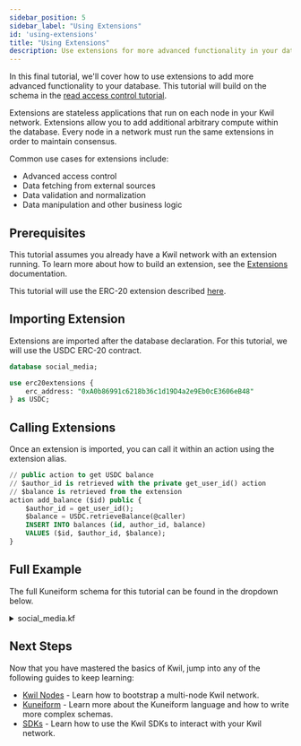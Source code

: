```yaml
---
sidebar_position: 5
sidebar_label: "Using Extensions"
id: 'using-extensions'
title: "Using Extensions"
description: Use extensions for more advanced functionality in your database.
---
```


In this final tutorial, we'll cover how to use extensions to add more advanced functionality to your database. This tutorial will build on the schema in the [read access control tutorial](/docs/getting-started/read-access-control).

Extensions are stateless applications that run on each node in your Kwil network. Extensions allow you to add additional arbitrary compute within the database. Every node in a network must run the same extensions in order to maintain consensus.

Common use cases for extensions include:
- Advanced access control
- Data fetching from external sources
- Data validation and normalization
- Data manipulation and other business logic

## Prerequisites

This tutorial assumes you already have a Kwil network with an extension running. To learn more about how to build an extension, see the [Extensions](/docs/category/extensions) documentation.

This tutorial will use the ERC-20 extension described [here](https://youtu.be/yRek7O5h7qM?si=-osWuD0L590SStu7).

## Importing Extension

Extensions are imported after the database declaration. For this tutorial, we will use the USDC ERC-20 contract.

```sql title="social_media.kf"
database social_media;

use erc20extensions {
    erc_address: "0xA0b86991c6218b36c1d19D4a2e9Eb0cE3606eB48"
} as USDC;
```

## Calling Extensions

Once an extension is imported, you can call it within an action using the extension alias.

```sql title="social_media.kf"
// public action to get USDC balance
// $author_id is retrieved with the private get_user_id() action
// $balance is retrieved from the extension
action add_balance ($id) public {
    $author_id = get_user_id();
    $balance = USDC.retrieveBalance(@caller)
    INSERT INTO balances (id, author_id, balance)
    VALUES ($id, $author_id, $balance);
}
```

## Full Example

The full Kuneiform schema for this tutorial can be found in the dropdown below.

<details>
  <summary> social_media.kf </summary>

```sql showLineNumbers
database social_media;

use erc20extensions {
    erc_address: "0xA0b86991c6218b36c1d19D4a2e9Eb0cE3606eB48"
} as USDC;

// table for storing application users
table users {
    id int primary,
    username text notnull unique minlen(5) maxlen(32),
    age int notnull max(120),
    address text notnull unique // user wallet addresses
}

// table for storing posts
table posts {
    id int primary,
    title text notnull maxlen(300),
    content text notnull maxlen(10000),
    author_id int notnull,
    post_date text notnull
}

// table to track user balances
table {
    id int primary notnull,
    author_id int notnull,
    balance int notnull
}

// a public action for creating a user
// it will automatically include the wallet address
// of the caller in the "address" column
action create_user ($id, $username, $age) public {
    INSERT INTO users (id, ysername, age, address)
    VALUES ($id, $username, $age, @caller);
}

// a public action for updating mutable user data
action update_user ($username, $age) public {
    UPDATE users
    SET username=$username, age=$age
    WHERE address=@caller;
}

// private action to get user id
action get_user_id() private {
  SELECT id
  FROM users 
  WHERE address=@caller;
}

// a public action for creating a post
// it will automatically include the account id
// of the caller in the "author_id" column
action create_post ($id, $title, $content, $date_string) public {
    $author_id = get_user_id();
    INSERT INTO posts (id, title, content, author_id, post_date)
    VALUES ($id, $title, $content, $author_id, $date_string);
}

action get_user ($username) public view {
    SELECT *
    FROM users
    WHERE username=$username;
}

// private action to check balance
action check_balance($author_id, $amount) private {
    SELECT
        CASE
            WHEN balance < $amount THEN ERROR('Insufficient funds')
            ELSE null
        END
    FROM balances
    WHERE author_id = $author_id;
}

// get_posts will get the posts for a given user
// call the private action within a public view action, and require that the balance is at least 10
action get_posts($user_id) public view {
    check_balance($user_id, 10);
    SELECT * FROM posts WHERE author_id = $user_id;
}

// owner only action to delete a user
action delete_user($user_id) owner {
    DELETE FROM users WHERE id = $user_id;
}

// authentication required view action to reveal a user profile
@kgw(authn='true')
action get_profile () public view {
    SELECT *
    FROM users
    WHERE address = @caller;
}

// public action to get USDC balance
// $author_id is retrieved with the private get_user_id() action
// $balance is retrieved from the extension
action add_balance ($id) public {
    $author_id = get_user_id();
    $balance = USDC.retrieveBalance(@caller)
    INSERT INTO balances (id, author_id, balance)
    VALUES ($id, $author_id, $balance);
}
```
</details>

## Next Steps

Now that you have mastered the basics of Kwil, jump into any of the following guides to keep learning:

- [Kwil Nodes](/docs/category/node) - Learn how to bootstrap a multi-node Kwil network.
- [Kuneiform](/docs/category/kuneiform) - Learn more about the Kuneiform language and how to write more complex schemas.
- [SDKs](/docs/category/sdks) - Learn how to use the Kwil SDKs to interact with your Kwil network.
